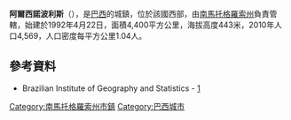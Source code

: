 {{coord|18|19|26|S|53|42|21|W|scale:30000|display=title}}

'''阿爾西諾波利斯'''（{{lang-pt|Alcinópolis}}），是[[巴西|巴西]]的城鎮，位於該國西部，由[[南馬托格羅索州|南馬托格羅索州]]負責管轄，始建於1992年4月22日，面積4,400平方公里，海拔高度443米，2010年人口4,569，人口密度每平方公里1.04人。

==參考資料==
*Brazilian Institute of Geography and Statistics - [http://www.ibge.gov.br/cidadesat/default.php] {{Wayback|url=http://www.ibge.gov.br/cidadesat/default.php |date=20080611095922 }}

{{Brazil-geo-stub}}
{{南馬托格羅索州市鎮}}
[[Category:南馬托格羅索州市鎮|Category:南馬托格羅索州市鎮]]
[[Category:巴西城市|Category:巴西城市]]